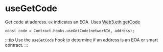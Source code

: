 # useGetCode

Get code at address. `0x` indicates an EOA. Uses [Web3.eth.getCode](https://web3js.readthedocs.io/en/v1.7.0/web3-eth.html#getcode)

```tsx
const code = Contract.hooks.useGetCode(networkId, address);
```

:::tip
Use the `useGetCode` hook to determine if an address is an EOA or smart contract.
:::
